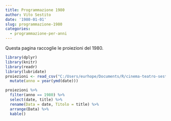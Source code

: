 ```yaml
---
title: Programmazione 1980
author: Vito Sestito
date: '1980-01-01'
slug: programmazione-1980
categories:
  - programmazione-per-anni
---
```



Questa pagina raccoglie le proiezioni del 1980.


```r
library(dplyr)
library(knitr)
library(readr)
library(lubridate)
proiezioni <- read_csv("C:/Users/eurhope/Documents/R/cinema-teatro-sestito/static/data/programmazione_agende.csv") %>% 
  mutate(anno = year(ymd(date)))
```


```r
proiezioni %>% 
  filter(anno == 1980) %>% 
  select(date, title) %>% 
  rename(Data = date, Titolo = title) %>% 
  arrange(Data) %>% 
  kable()
```

